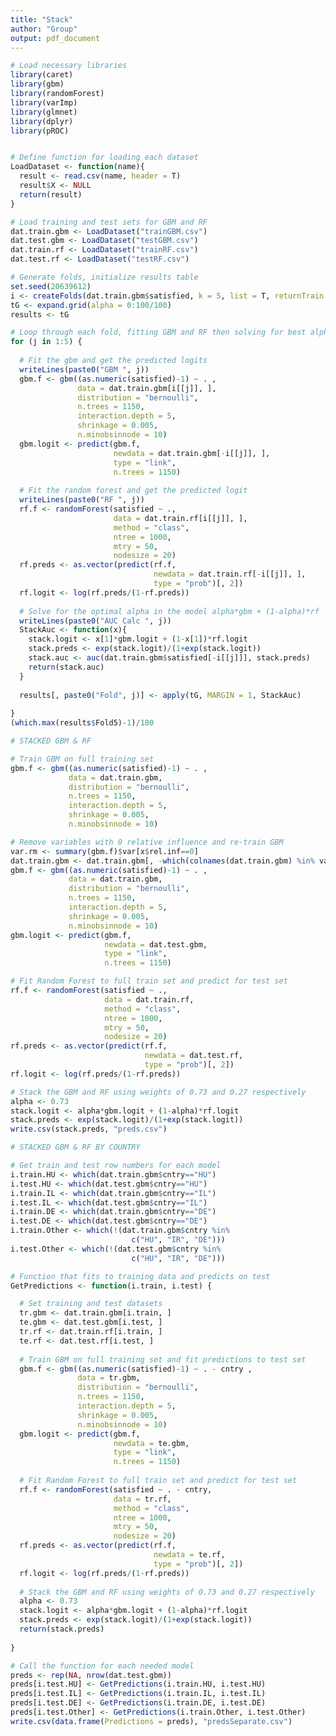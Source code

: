 ```yaml
---
title: "Stack"
author: "Group"
output: pdf_document
---
```


```r
# Load necessary libraries
library(caret)
library(gbm)
library(randomForest)
library(varImp)
library(glmnet)
library(dplyr)
library(pROC)


# Define function for loading each dataset
LoadDataset <- function(name){
  result <- read.csv(name, header = T)
  result$X <- NULL
  return(result)
}

# Load training and test sets for GBM and RF
dat.train.gbm <- LoadDataset("trainGBM.csv")
dat.test.gbm <- LoadDataset("testGBM.csv")
dat.train.rf <- LoadDataset("trainRF.csv")
dat.test.rf <- LoadDataset("testRF.csv")

```


```r
# Generate folds, initialize results table
set.seed(20639612)
i <- createFolds(dat.train.gbm$satisfied, k = 5, list = T, returnTrain = T)
tG <- expand.grid(alpha = 0:100/100)
results <- tG

# Loop through each fold, fitting GBM and RF then solving for best alpha
for (j in 1:5) {
  
  # Fit the gbm and get the predicted logits
  writeLines(paste0("GBM ", j))
  gbm.f <- gbm((as.numeric(satisfied)-1) ~ . ,
               data = dat.train.gbm[i[[j]], ],
               distribution = "bernoulli",
               n.trees = 1150,
               interaction.depth = 5,
               shrinkage = 0.005,
               n.minobsinnode = 10)
  gbm.logit <- predict(gbm.f, 
                       newdata = dat.train.gbm[-i[[j]], ], 
                       type = "link", 
                       n.trees = 1150)
  
  # Fit the random forest and get the predicted logit
  writeLines(paste0("RF ", j))
  rf.f <- randomForest(satisfied ~ ., 
                       data = dat.train.rf[i[[j]], ],
                       method = "class",
                       ntree = 1000,
                       mtry = 50,
                       nodesize = 20)
  rf.preds <- as.vector(predict(rf.f,
                                newdata = dat.train.rf[-i[[j]], ],
                                type = "prob")[, 2])
  rf.logit <- log(rf.preds/(1-rf.preds))
  
  # Solve for the optimal alpha in the model alpha*gbm + (1-alpha)*rf
  writeLines(paste0("AUC Calc ", j))
  StackAuc <- function(x){
    stack.logit <- x[1]*gbm.logit + (1-x[1])*rf.logit
    stack.preds <- exp(stack.logit)/(1+exp(stack.logit))
    stack.auc <- auc(dat.train.gbm$satisfied[-i[[j]]], stack.preds)
    return(stack.auc)
  }
  
  results[, paste0("Fold", j)] <- apply(tG, MARGIN = 1, StackAuc)
  
}
(which.max(results$Fold5)-1)/100

```

```r
# STACKED GBM & RF

# Train GBM on full training set
gbm.f <- gbm((as.numeric(satisfied)-1) ~ . ,
             data = dat.train.gbm,
             distribution = "bernoulli",
             n.trees = 1150,
             interaction.depth = 5,
             shrinkage = 0.005,
             n.minobsinnode = 10)

# Remove variables with 0 relative influence and re-train GBM
var.rm <- summary(gbm.f)$var[x$rel.inf==0]
dat.train.gbm <- dat.train.gbm[, -which(colnames(dat.train.gbm) %in% var.rm)]
gbm.f <- gbm((as.numeric(satisfied)-1) ~ . ,
             data = dat.train.gbm,
             distribution = "bernoulli",
             n.trees = 1150,
             interaction.depth = 5,
             shrinkage = 0.005,
             n.minobsinnode = 10)
gbm.logit <- predict(gbm.f, 
                     newdata = dat.test.gbm, 
                     type = "link", 
                     n.trees = 1150)

# Fit Random Forest to full train set and predict for test set
rf.f <- randomForest(satisfied ~ ., 
                     data = dat.train.rf,
                     method = "class",
                     ntree = 1000,
                     mtry = 50,
                     nodesize = 20)
rf.preds <- as.vector(predict(rf.f,
                              newdata = dat.test.rf,
                              type = "prob")[, 2])
rf.logit <- log(rf.preds/(1-rf.preds))

# Stack the GBM and RF using weights of 0.73 and 0.27 respectively
alpha <- 0.73
stack.logit <- alpha*gbm.logit + (1-alpha)*rf.logit
stack.preds <- exp(stack.logit)/(1+exp(stack.logit))
write.csv(stack.preds, "preds.csv")
```


```r
# STACKED GBM & RF BY COUNTRY

# Get train and test row numbers for each model
i.train.HU <- which(dat.train.gbm$cntry=="HU")
i.test.HU <- which(dat.test.gbm$cntry=="HU")
i.train.IL <- which(dat.train.gbm$cntry=="IL")
i.test.IL <- which(dat.test.gbm$cntry=="IL")
i.train.DE <- which(dat.train.gbm$cntry=="DE")
i.test.DE <- which(dat.test.gbm$cntry=="DE")
i.train.Other <- which(!(dat.train.gbm$cntry %in% 
                           c("HU", "IR", "DE")))
i.test.Other <- which(!(dat.test.gbm$cntry %in% 
                           c("HU", "IR", "DE")))

# Function that fits to training data and predicts on test
GetPredictions <- function(i.train, i.test) {

  # Set training and test datasets
  tr.gbm <- dat.train.gbm[i.train, ]
  te.gbm <- dat.test.gbm[i.test, ]
  tr.rf <- dat.train.rf[i.train, ]
  te.rf <- dat.test.rf[i.test, ]
  
  # Train GBM on full training set and fit predictions to test set
  gbm.f <- gbm((as.numeric(satisfied)-1) ~ . - cntry ,
               data = tr.gbm,
               distribution = "bernoulli",
               n.trees = 1150,
               interaction.depth = 5,
               shrinkage = 0.005,
               n.minobsinnode = 10)
  gbm.logit <- predict(gbm.f, 
                       newdata = te.gbm, 
                       type = "link", 
                       n.trees = 1150)
  
  # Fit Random Forest to full train set and predict for test set
  rf.f <- randomForest(satisfied ~ . - cntry, 
                       data = tr.rf,
                       method = "class",
                       ntree = 1000,
                       mtry = 50,
                       nodesize = 20)
  rf.preds <- as.vector(predict(rf.f,
                                newdata = te.rf,
                                type = "prob")[, 2])
  rf.logit <- log(rf.preds/(1-rf.preds))
  
  # Stack the GBM and RF using weights of 0.73 and 0.27 respectively
  alpha <- 0.73
  stack.logit <- alpha*gbm.logit + (1-alpha)*rf.logit
  stack.preds <- exp(stack.logit)/(1+exp(stack.logit))
  return(stack.preds)
  
}

# Call the function for each needed model
preds <- rep(NA, nrow(dat.test.gbm))
preds[i.test.HU] <- GetPredictions(i.train.HU, i.test.HU)
preds[i.test.IL] <- GetPredictions(i.train.IL, i.test.IL)
preds[i.test.DE] <- GetPredictions(i.train.DE, i.test.DE)
preds[i.test.Other] <- GetPredictions(i.train.Other, i.test.Other)
write.csv(data.frame(Predictions = preds), "predsSeparate.csv")
```

